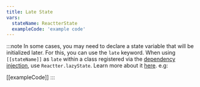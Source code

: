 ```yaml
---
title: Late State
vars:
  stateName: ReactterState
  exampleCode: 'example code'
---
```



:::note
In some cases, you may need to declare a state variable that will be initialized later. For this, you can use the <HK>`late`</HK> keyword.
When using <HT>`[[stateName]]`</HT> as <HK>`late`</HK> within a class registered via the [dependency injection](/reactter/core_concepts/dependency_injection), use <HM>`Reactter.lazyState`</HM>.
Learn more about it [here](/reactter/methods/to_manage_state/lazy_state). e.g:

[[exampleCode]]
:::